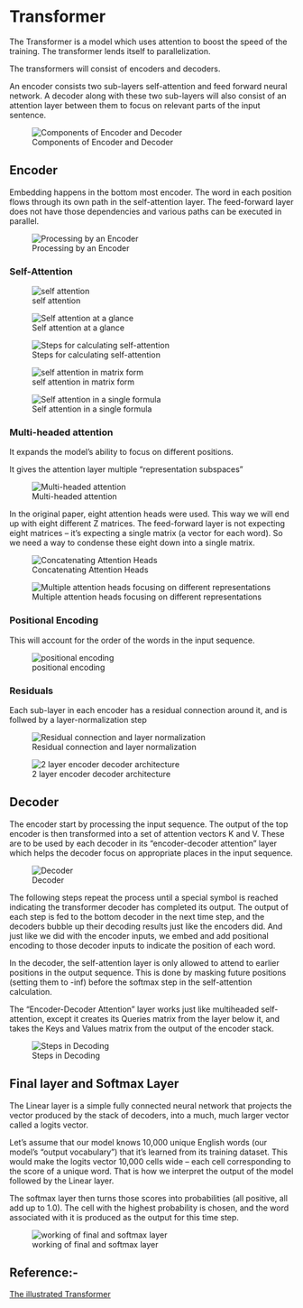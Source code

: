 # Transformer

The Transformer is a model which uses attention to boost the speed of the training. The transformer lends itself to parallelization.

The transformers will consist of encoders and decoders.

An encoder consists two sub-layers self-attention and feed forward neural network. A decoder along with these two sub-layers will also consist of an attention layer between them to focus on relevant parts of the input sentence.

![Components of Encoder and Decoder](/Images/transformer_encode_decode.png)


## Encoder

Embedding happens in the bottom most encoder. The word in each position flows through its own path in the self-attention layer. The feed-forward layer does not have those dependencies and various paths can be executed in parallel.

![Processing by an Encoder](/Images/encoder.png)


### Self-Attention

![self attention](/Images/self_attention.png)

![Self attention at a glance](/Images/self_attention_working.png)

![Steps for calculating self-attention](/Images/last_step_atten.png)

![self attention in matrix form](/Images/self_matrix.png)

![Self attention in a single formula](/Images/output.png)


### Multi-headed attention
It expands the model's ability to focus on different positions.

It gives the attention layer multiple "representation subspaces"

![Multi-headed attention](/Images/multi_headed_atten.png)

In the original paper, eight attention heads were used. This way we will end up with eight different Z matrices. The feed-forward layer is not expecting eight matrices – it’s expecting a single matrix (a vector for each word). So we need a way to condense these eight down into a single matrix.

![Concatenating Attention Heads](/Images/attention_head.png)

![Multiple attention heads focusing on different representations](/Images/multi_head_rep.png)


### Positional Encoding
This will account for the order of the words in the input sequence.

![positional encoding](/Images/positional_encoding.png)


### Residuals
Each sub-layer in each encoder has a residual connection around it, and is follwed by a layer-normalization step

![Residual connection and layer normalization](/Images/layer_norm.png)

![2 layer encoder decoder architecture](/Images/encoder_decoder_2.png)



## Decoder

The encoder start by processing the input sequence. The output of the top encoder is then transformed into a set of attention vectors K and V. These are to be used by each decoder in its “encoder-decoder attention” layer which helps the decoder focus on appropriate places in the input sequence.

![Decoder](/Images/decoder.png)

The following steps repeat the process until a special symbol is reached indicating the transformer decoder has completed its output. The output of each step is fed to the bottom decoder in the next time step, and the decoders bubble up their decoding results just like the encoders did. And just like we did with the encoder inputs, we embed and add positional encoding to those decoder inputs to indicate the position of each word.

In the decoder, the self-attention layer is only allowed to attend to earlier positions in the output sequence. This is done by masking future positions (setting them to -inf) before the softmax step in the self-attention calculation.

The “Encoder-Decoder Attention” layer works just like multiheaded self-attention, except it creates its Queries matrix from the layer below it, and takes the Keys and Values matrix from the output of the encoder stack.

![Steps in Decoding](/Images/steps_in_decoding.png)

## Final layer and Softmax Layer

The Linear layer is a simple fully connected neural network that projects the vector produced by the stack of decoders, into a much, much larger vector called a logits vector.

Let’s assume that our model knows 10,000 unique English words (our model’s “output vocabulary”) that it’s learned from its training dataset. This would make the logits vector 10,000 cells wide – each cell corresponding to the score of a unique word. That is how we interpret the output of the model followed by the Linear layer.

The softmax layer then turns those scores into probabilities (all positive, all add up to 1.0). The cell with the highest probability is chosen, and the word associated with it is produced as the output for this time step.

![working of final and softmax layer](/Images/final_layer.png)

## Reference:-
[The illustrated Transformer](https://jalammar.github.io/illustrated-transformer/)



